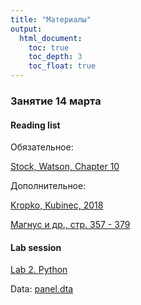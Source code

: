 ```yaml
---
title: "Материалы"
output: 
  html_document:
    toc: true
    toc_depth: 3
    toc_float: true
---
```

### Занятие 14 марта 

#### Reading list

Обязательное:

<a href="https://yadi.sk/i/4YsEBveY1j4nUw" title=>Stock, Watson, Chapter 10</a>  

Дополнительное: 

<a href="Kropko, Kubinec, 2018.pdf" title=>Kropko, Kubinec, 2018</a>

<a href="Магнус, Катышев, Пересецкий.pdf" title=>Магнус и др., стр. 357 - 379</a> 

#### Lab session

<a href="lab2.ipynb" title=>Lab 2. Python</a>

Data: <a href="panel.dta" title=>panel.dta</a>






 
